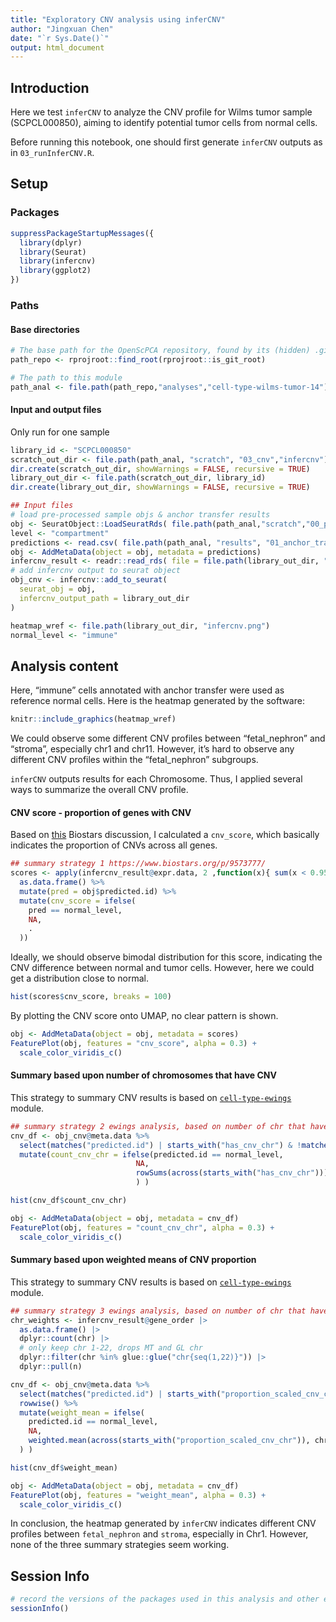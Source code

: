 ```yaml
---
title: "Exploratory CNV analysis using inferCNV"
author: "Jingxuan Chen"
date: "`r Sys.Date()`"
output: html_document
---
```


## Introduction

Here we test `inferCNV` to analyze the CNV profile for Wilms tumor sample (SCPCL000850), aiming to identify potential tumor cells from normal cells.

Before running this notebook, one should first generate `inferCNV` outputs as in `03_runInferCNV.R`.

## Setup

### Packages

```r
suppressPackageStartupMessages({
  library(dplyr)
  library(Seurat)
  library(infercnv)
  library(ggplot2)
})
```

### Paths

#### Base directories

```r
# The base path for the OpenScPCA repository, found by its (hidden) .git directory
path_repo <- rprojroot::find_root(rprojroot::is_git_root)

# The path to this module
path_anal <- file.path(path_repo,"analyses","cell-type-wilms-tumor-14") 
```

#### Input and output files

Only run for one sample

```r
library_id <- "SCPCL000850"
scratch_out_dir <- file.path(path_anal, "scratch", "03_cnv","infercnv")
dir.create(scratch_out_dir, showWarnings = FALSE, recursive = TRUE)
library_out_dir <- file.path(scratch_out_dir, library_id)
dir.create(library_out_dir, showWarnings = FALSE, recursive = TRUE)

## Input files
# load pre-processed sample objs & anchor transfer results
obj <- SeuratObject::LoadSeuratRds( file.path(path_anal,"scratch","00_preprocessing_rds",paste0(library_id,".rdsSeurat")) )
level <- "compartment"
predictions <- read.csv( file.path(path_anal, "results", "01_anchor_transfer_seurat", "RNA", paste0(library_id, "_", level,".csv")) ) 
obj <- AddMetaData(object = obj, metadata = predictions)
infercnv_result <- readr::read_rds( file = file.path(library_out_dir, "run.final.infercnv_obj") )
# add infercnv output to seurat object
obj_cnv <- infercnv::add_to_seurat(
  seurat_obj = obj,
  infercnv_output_path = library_out_dir
)
```

```r
heatmap_wref <- file.path(library_out_dir, "infercnv.png")
normal_level <- "immune"
```

## Analysis content

Here, "immune" cells annotated with anchor transfer were used as reference normal cells. Here is the heatmap generated by the software:

```r
knitr::include_graphics(heatmap_wref)
```

We could observe some different CNV profiles between "fetal_nephron" and "stroma", especially chr1 and chr11. However, it's hard to observe any different CNV profiles within the "fetal_nephron" subgroups. 

`inferCNV` outputs results for each Chromosome. Thus, I applied several ways to summarize the overall CNV profile.

#### CNV score - proportion of genes with CNV

Based on [this](https://www.biostars.org/p/9573777/) Biostars discussion, I calculated a `cnv_score`, which basically indicates the proportion of CNVs across all genes.

```r
## summary strategy 1 https://www.biostars.org/p/9573777/
scores <- apply(infercnv_result@expr.data, 2 ,function(x){ sum(x < 0.95 | x > 1.05)/length(x) }) %>% 
  as.data.frame() %>%
  mutate(pred = obj$predicted.id) %>%
  mutate(cnv_score = ifelse(
    pred == normal_level,
    NA,
    .
  ))
```

Ideally, we should observe bimodal distribution for this score, indicating the CNV difference between normal and tumor cells. However, here we could get a distribution close to normal.
```r
hist(scores$cnv_score, breaks = 100)
```

By plotting the CNV score onto UMAP, no clear pattern is shown.
```r
obj <- AddMetaData(object = obj, metadata = scores)
FeaturePlot(obj, features = "cnv_score", alpha = 0.3) +
  scale_color_viridis_c()
```

#### Summary based upon number of chromosomes that have CNV
This strategy to summary CNV results is based on [`cell-type-ewings`](https://github.com/AlexsLemonade/OpenScPCA-analysis/tree/main/analyses/cell-type-ewings/template_notebooks/cnv-workflow) module.

```r
## summary strategy 2 ewings analysis, based on number of chr that have cnv
cnv_df <- obj_cnv@meta.data %>%
  select(matches("predicted.id") | starts_with("has_cnv_chr") & !matches("has_cnv_chrMT")) %>%
  mutate(count_cnv_chr = ifelse(predicted.id == normal_level,
                            NA,
                            rowSums(across(starts_with("has_cnv_chr")))
                            ) )
```

```r
hist(cnv_df$count_cnv_chr)
```

```r
obj <- AddMetaData(object = obj, metadata = cnv_df)
FeaturePlot(obj, features = "count_cnv_chr", alpha = 0.3) +
  scale_color_viridis_c()
```

#### Summary based upon weighted means of CNV proportion
This strategy to summary CNV results is based on [`cell-type-ewings`](https://github.com/AlexsLemonade/OpenScPCA-analysis/tree/main/analyses/cell-type-ewings/template_notebooks/cnv-workflow) module.

```r
## summary strategy 3 ewings analysis, based on number of chr that have cn
chr_weights <- infercnv_result@gene_order |> 
  as.data.frame() |> 
  dplyr::count(chr) |> 
  # only keep chr 1-22, drops MT and GL chr
  dplyr::filter(chr %in% glue::glue("chr{seq(1,22)}")) |> 
  dplyr::pull(n)

cnv_df <- obj_cnv@meta.data %>%
  select(matches("predicted.id") | starts_with("proportion_scaled_cnv_chr") & !ends_with("chrMT")) %>%
  rowwise() %>%
  mutate(weight_mean = ifelse(
    predicted.id == normal_level,
    NA,
    weighted.mean(across(starts_with("proportion_scaled_cnv_chr")), chr_weights/sum(chr_weights))
  ) )
```

```r
hist(cnv_df$weight_mean)
```

```r
obj <- AddMetaData(object = obj, metadata = cnv_df)
FeaturePlot(obj, features = "weight_mean", alpha = 0.3) +
  scale_color_viridis_c()
```

In conclusion, the heatmap generated by `inferCNV` indicates different CNV profiles between `fetal_nephron` and `stroma`, especially in Chr1. However, none of the three summary strategies seem working. 

## Session Info

```r
# record the versions of the packages used in this analysis and other environment information
sessionInfo()
```
